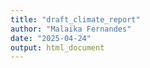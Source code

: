 ```yaml
---
title: "draft_climate_report"
author: "Malaika Fernandes"
date: "2025-04-24"
output: html_document
---
```


